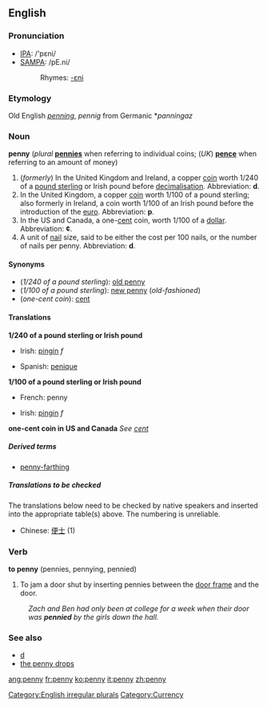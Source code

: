 {{see|Penny}}
==English==

===Pronunciation===
*[[IPA]]: /'pɛni/
*[[SAMPA]]: /pE.ni/
*:Rhymes: [[Rhymes:English:-ɛni|-ɛni]]

===Etymology===
Old English ''[[penning]]'', ''pennig'' from Germanic *''panningaz''
===Noun===
'''penny''' (''plural'' '''[[pennies]]''' when referring to individual coins; (''UK'') '''[[pence]]''' when referring to an amount of money)

# (''formerly'') In the United Kingdom and Ireland, a copper [[coin]] worth 1/240 of a [[pound sterling]] or Irish pound before [[decimalisation]].  Abbreviation: '''d'''.
# In the United Kingdom, a copper [[coin]] worth 1/100 of a pound sterling; also formerly in Ireland, a coin worth 1/100 of an Irish pound before the introduction of the [[euro]].  Abbreviation: '''p'''.
# In the US and Canada, a one-[[cent]] coin, worth 1/100 of a [[dollar]].  Abbreviation: '''¢'''.
# A unit of [[nail]] size, said to be either the cost per 100 nails, or the number of nails per penny.  Abbreviation: '''d'''.

====Synonyms====
*(''1/240 of a pound sterling''): [[old penny]]
*(''1/100 of a pound sterling''): [[new penny]] (''old-fashioned'')
*(''one-cent coin''): [[cent]]

====Translations====
'''1/240 of a pound sterling or Irish pound'''
{{top}}
*Irish: [[pingin]] ''f''
{{mid}}
*Spanish: [[penique]] {{m}}
{{bottom}}

'''1/100 of a pound sterling or Irish pound'''
{{top}}
*French: penny
{{mid}}
*Irish: [[pingin]] ''f''
{{bottom}}

'''one-cent coin in US and Canada'''
''See [[cent]]''

=====Derived terms=====
*[[penny-farthing]]

=====Translations to be checked=====
<!--Remove this section once all of the translations below have been moved into the tables above.-->

The translations below need to be checked by native speakers and inserted into the appropriate table(s) above.  The numbering is unreliable.

*Chinese: [[便士]] (1)

===Verb===
'''to penny''' (pennies, pennying, pennied)

# To jam a door shut by inserting pennies between the [[door frame]] and the door.
:''Zach and Ben had only been at college for a week when their door was '''pennied''' by the girls down the hall.''

<!--This belongs on a separate page; if it just means "put a penny in a fuse box", then it doesn't merit an entry at all
'''penny in a fuse box'''
#To circumvent the [[trip|tripping]] of an electrical [[circuit breaker]] by the dangerous practice of inserting a coin in place of a [[fuse]] in a fuse socket.
-->

===See also===
*[[d]]
*[[the penny drops]]

[[Category:English irregular plurals]]
[[Category:Currency]]
[[ang:penny]]
[[fr:penny]]
[[ko:penny]]
[[it:penny]]
[[zh:penny]]